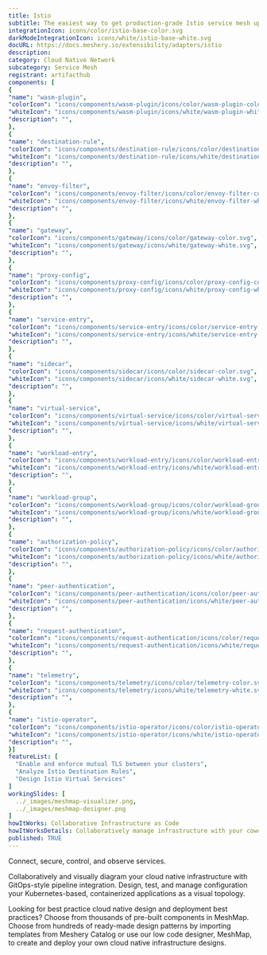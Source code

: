 ```yaml
---
title: Istio
subtitle: The easiest way to get production-grade Istio service mesh up and running
integrationIcon: icons/color/istio-base-color.svg
darkModeIntegrationIcon: icons/white/istio-base-white.svg
docURL: https://docs.meshery.io/extensibility/adapters/istio
description: 
category: Cloud Native Network
subcategory: Service Mesh
registrant: artifacthub
components: [
{
"name": "wasm-plugin",
"colorIcon": "icons/components/wasm-plugin/icons/color/wasm-plugin-color.svg",
"whiteIcon": "icons/components/wasm-plugin/icons/white/wasm-plugin-white.svg",
"description": "",
},
{
"name": "destination-rule",
"colorIcon": "icons/components/destination-rule/icons/color/destination-rule-color.svg",
"whiteIcon": "icons/components/destination-rule/icons/white/destination-rule-white.svg",
"description": "",
},
{
"name": "envoy-filter",
"colorIcon": "icons/components/envoy-filter/icons/color/envoy-filter-color.svg",
"whiteIcon": "icons/components/envoy-filter/icons/white/envoy-filter-white.svg",
"description": "",
},
{
"name": "gateway",
"colorIcon": "icons/components/gateway/icons/color/gateway-color.svg",
"whiteIcon": "icons/components/gateway/icons/white/gateway-white.svg",
"description": "",
},
{
"name": "proxy-config",
"colorIcon": "icons/components/proxy-config/icons/color/proxy-config-color.svg",
"whiteIcon": "icons/components/proxy-config/icons/white/proxy-config-white.svg",
"description": "",
},
{
"name": "service-entry",
"colorIcon": "icons/components/service-entry/icons/color/service-entry-color.svg",
"whiteIcon": "icons/components/service-entry/icons/white/service-entry-white.svg",
"description": "",
},
{
"name": "sidecar",
"colorIcon": "icons/components/sidecar/icons/color/sidecar-color.svg",
"whiteIcon": "icons/components/sidecar/icons/white/sidecar-white.svg",
"description": "",
},
{
"name": "virtual-service",
"colorIcon": "icons/components/virtual-service/icons/color/virtual-service-color.svg",
"whiteIcon": "icons/components/virtual-service/icons/white/virtual-service-white.svg",
"description": "",
},
{
"name": "workload-entry",
"colorIcon": "icons/components/workload-entry/icons/color/workload-entry-color.svg",
"whiteIcon": "icons/components/workload-entry/icons/white/workload-entry-white.svg",
"description": "",
},
{
"name": "workload-group",
"colorIcon": "icons/components/workload-group/icons/color/workload-group-color.svg",
"whiteIcon": "icons/components/workload-group/icons/white/workload-group-white.svg",
"description": "",
},
{
"name": "authorization-policy",
"colorIcon": "icons/components/authorization-policy/icons/color/authorization-policy-color.svg",
"whiteIcon": "icons/components/authorization-policy/icons/white/authorization-policy-white.svg",
"description": "",
},
{
"name": "peer-authentication",
"colorIcon": "icons/components/peer-authentication/icons/color/peer-authentication-color.svg",
"whiteIcon": "icons/components/peer-authentication/icons/white/peer-authentication-white.svg",
"description": "",
},
{
"name": "request-authentication",
"colorIcon": "icons/components/request-authentication/icons/color/request-authentication-color.svg",
"whiteIcon": "icons/components/request-authentication/icons/white/request-authentication-white.svg",
"description": "",
},
{
"name": "telemetry",
"colorIcon": "icons/components/telemetry/icons/color/telemetry-color.svg",
"whiteIcon": "icons/components/telemetry/icons/white/telemetry-white.svg",
"description": "",
},
{
"name": "istio-operator",
"colorIcon": "icons/components/istio-operator/icons/color/istio-operator-color.svg",
"whiteIcon": "icons/components/istio-operator/icons/white/istio-operator-white.svg",
"description": "",
}]
featureList: [
  "Enable and enforce mutual TLS between your clusters",
  "Analyze Istio Destination Rules",
  "Design Istio Virtual Services"
]
workingSlides: [
  ../_images/meshmap-visualizer.png,
  ../_images/meshmap-designer.png
]
howItWorks: Collaborative Infrastructure as Code
howItWorksDetails: Collaboratively manage infrastructure with your coworkers synchronously sharing the same designs.
published: TRUE
---
```

<p>
Connect, secure, control, and observe services.
</p>
<p>
    Collaboratively and visually diagram your cloud native infrastructure with GitOps-style pipeline integration. Design, test, and manage configuration your Kubernetes-based, containerized applications as a visual topology.
</p>
<p>
    Looking for best practice cloud native design and deployment best practices? Choose from thousands of pre-built components in MeshMap. Choose from hundreds of ready-made design patterns by importing templates from Meshery Catalog or use our low code designer, MeshMap, to create and deploy your own cloud native infrastructure designs.
</p>
